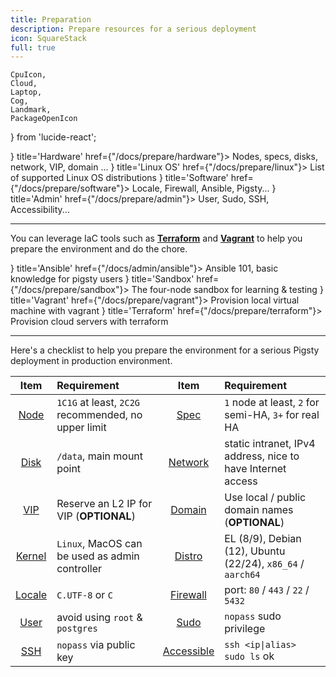 ```yaml
---
title: Preparation
description: Prepare resources for a serious deployment
icon: SquareStack
full: true
---
```



    CpuIcon,
    Cloud,
    Laptop,
    Cog,
    Landmark,
    PackageOpenIcon
} from 'lucide-react';

<Cards>
    <Card icon={<CpuIcon className="text-indigo-600"/>} title='Hardware' href={"/docs/prepare/hardware"}>
        Nodes, specs, disks, network, VIP, domain ...
    </Card>
    <Card icon={<Cog className="text-rose-500"/>} title='Linux OS' href={"/docs/prepare/linux"}>
        List of supported Linux OS distributions
    </Card>
    <Card icon={<CpuIcon className="text-indigo-600"/>} title='Software' href={"/docs/prepare/software"}>
        Locale, Firewall, Ansible, Pigsty...
    </Card>
    <Card icon={<Landmark className="text-amber-500"/>} title='Admin' href={"/docs/prepare/admin"}>
        User, Sudo, SSH, Accessibility...
    </Card>

</Cards>

--------

You can leverage IaC tools such as [**Terraform**](/docs/prepare/terraform) and [**Vagrant**](/docs/prepare/vagrant) to help you prepare the environment and do the chore.

<Cards>
    <Card icon={<PackageOpenIcon className="text-black"/>} title='Ansible' href={"/docs/admin/ansible"}>
        Ansible 101, basic knowledge for pigsty users
    </Card>
    <Card icon={<PackageOpenIcon className="text-emerald-500"/>} title='Sandbox' href={"/docs/prepare/sandbox"}>
        The four-node sandbox for learning & testing
    </Card>
    <Card icon={<Laptop className="text-violet-500"/>} title='Vagrant' href={"/docs/prepare/vagrant"}>
        Provision local virtual machine with vagrant
    </Card>
    <Card icon={<Cloud className="text-cyan-500"/>} title='Terraform' href={"/docs/prepare/terraform"}>
        Provision cloud servers with terraform
    </Card>
</Cards>

--------

Here's a checklist to help you prepare the environment for a serious Pigsty deployment in production environment.

|                  Item                  | Requirement                                         |                         Item                          | Requirement                                                 |
|:--------------------------------------:|:----------------------------------------------------|:-----------------------------------------------------:|:------------------------------------------------------------|
|  [Node](/docs/prepare/hardware#node)   | `1C1G` at least, `2C2G` recommended, no upper limit |          [Spec](/docs/prepare/hardware#spec)          | `1` node at least, `2` for semi-HA, `3+` for real HA        |
|  [Disk](/docs/prepare/hardware#disk)   | `/data`, main mount point                           |       [Network](/docs/prepare/hardware#network)       | static intranet, IPv4 address, nice to have Internet access |
|   [VIP](/docs/prepare/hardware#vip)    | Reserve an L2 IP for VIP (**OPTIONAL**)             |        [Domain](/docs/prepare/hardware#domain)        | Use local / public domain names (**OPTIONAL**)              |
| [Kernel](/docs/prepare/software#linux) | `Linux`, MacOS can be used as admin controller      |             [Distro](/docs/prepare/linux)             | EL (8/9), Debian (12), Ubuntu (22/24), `x86_64` / `aarch64` |
| [Locale](/docs/prepare/software#linux) | `C.UTF-8` or `C`                                    |      [Firewall](/docs/prepare/software#firewall)      | port: `80` / `443` / `22` / `5432`                          |
|    [User](/docs/prepare/admin#user)    | avoid using `root` & `postgres`                     |           [Sudo](/docs/prepare/admin#sudo)            | `nopass` sudo privilege                                     |
|     [SSH](/docs/prepare/admin#ssh)     | `nopass` via public key                             | [Accessible](/docs/prepare/admin#check-accessibility) | `ssh <ip\|alias> sudo ls` ok                                |


